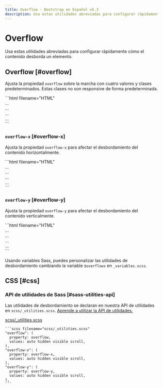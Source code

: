 ```yaml
---
title: Overflow · Bootstrap en Español v5.3
description: Usa estas utilidades abreviadas para configurar rápidamente cómo el contenido desborda un elemento.
---
```


# Overflow

Usa estas utilidades abreviadas para configurar rápidamente cómo el contenido desborda un elemento.

Overflow [#overflow]
---------------------

Ajusta la propiedad `overflow` sobre la marcha con cuatro valores y clases predeterminados. Estas clases no son responsive de forma predeterminada.

<DemoIframe path="/demos/bootstrap/5.3/utilities/overflow/overflow.html">
    ```html filename="HTML"
    <div class="overflow-auto">...</div>
    <div class="overflow-hidden">...</div>
    <div class="overflow-visible">...</div>
    <div class="overflow-scroll">...</div>
    ```
</DemoIframe>    

### `overflow-x` [#overflow-x]

Ajusta la propiedad `overflow-x` para afectar el desbordamiento del contenido horizontalmente.

<DemoIframe path="/demos/bootstrap/5.3/utilities/overflow/overflow-x.html">
    ```html filename="HTML"
    <div class="overflow-x-auto">...</div>
    <div class="overflow-x-hidden">...</div>
    <div class="overflow-x-visible">...</div>
    <div class="overflow-x-scroll">...</div>
    ```
</DemoIframe>

### `overflow-y` [#overflow-y]

Ajusta la propiedad `overflow-y` para afectar el desbordamiento del contenido verticalmente.

<DemoIframe path="/demos/bootstrap/5.3/utilities/overflow/overflow-y.html">
    ```html filename="HTML"
    <div class="overflow-y-auto">...</div>
    <div class="overflow-y-hidden">...</div>
    <div class="overflow-y-visible">...</div>
    <div class="overflow-y-scroll">...</div>
    ```
</DemoIframe>

Usando variables Sass, puedes personalizar las utilidades de desbordamiento cambiando la variable `$overflows` en `_variables.scss`.

CSS [#css]
-----------

### API de utilidades de Sass [#sass-utilities-api]

Las utilidades de desbordamiento se declaran en nuestra API de utilidades en `scss/_utilities.scss`. [Aprende a utilizar la API de utilidades.](/docs/5.3/utilities/api/#using-the-api)

[scss/_utilities.scss](https://github.com/twbs/bootstrap/blob/v5.3.2/scss/_utilities.scss)

    ```scss filename="scss/_utilities.scss"
    "overflow": (
      property: overflow,
      values: auto hidden visible scroll,
    ),
    "overflow-x": (
      property: overflow-x,
      values: auto hidden visible scroll,
    ),
    "overflow-y": (
      property: overflow-y,
      values: auto hidden visible scroll,
    ),
    ```